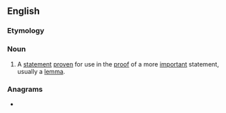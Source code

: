 ==English==

===Etymology===
{{prefix|sub|lemma|lang=en}}

===Noun===
{{en-noun|s|sublemmata}}

# {{lb|en|mathematics}} A [[statement]] [[prove]]n for use in the [[proof]] of a more [[important]] statement, usually a [[lemma]].

===Anagrams===
* {{anagrams|en|summable}}